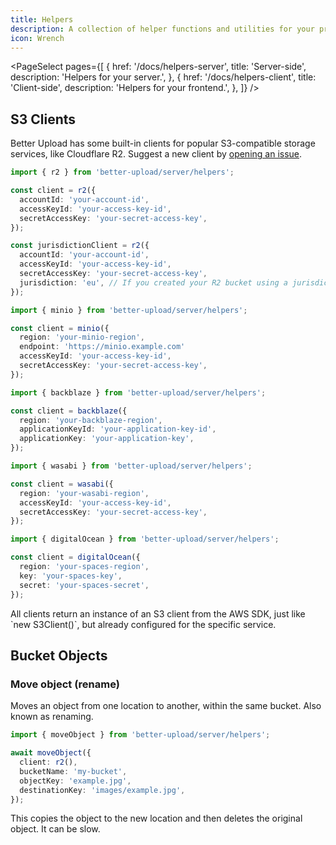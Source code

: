 ```yaml
---
title: Helpers
description: A collection of helper functions and utilities for your project.
icon: Wrench
---
```


<PageSelect
  pages={[
    {
      href: '/docs/helpers-server',
      title: 'Server-side',
      description: 'Helpers for your server.',
    },
    {
      href: '/docs/helpers-client',
      title: 'Client-side',
      description: 'Helpers for your frontend.',
    },
  ]}
/>

## S3 Clients

Better Upload has some built-in clients for popular S3-compatible storage services, like Cloudflare R2. Suggest a new client by [opening an issue](https://github.com/Nic13Gamer/better-upload/issues).

```ts tab="Cloudflare R2"
import { r2 } from 'better-upload/server/helpers';

const client = r2({
  accountId: 'your-account-id',
  accessKeyId: 'your-access-key-id',
  secretAccessKey: 'your-secret-access-key',
});

const jurisdictionClient = r2({
  accountId: 'your-account-id',
  accessKeyId: 'your-access-key-id',
  secretAccessKey: 'your-secret-access-key',
  jurisdiction: 'eu', // If you created your R2 bucket using a jurisdiction.
});
```

```ts tab="Minio"
import { minio } from 'better-upload/server/helpers';

const client = minio({
  region: 'your-minio-region',
  endpoint: 'https://minio.example.com'
  accessKeyId: 'your-access-key-id',
  secretAccessKey: 'your-secret-access-key',
});
```

```ts tab="Backblaze B2"
import { backblaze } from 'better-upload/server/helpers';

const client = backblaze({
  region: 'your-backblaze-region',
  applicationKeyId: 'your-application-key-id',
  applicationKey: 'your-application-key',
});
```

```ts tab="Wasabi"
import { wasabi } from 'better-upload/server/helpers';

const client = wasabi({
  region: 'your-wasabi-region',
  accessKeyId: 'your-access-key-id',
  secretAccessKey: 'your-secret-access-key',
});
```

```ts tab="DigitalOcean Spaces"
import { digitalOcean } from 'better-upload/server/helpers';

const client = digitalOcean({
  region: 'your-spaces-region',
  key: 'your-spaces-key',
  secret: 'your-spaces-secret',
});
```

<Callout>
  All clients return an instance of an S3 client from the AWS SDK, just like
  `new S3Client()`, but already configured for the specific service.
</Callout>

## Bucket Objects

### Move object (rename)

Moves an object from one location to another, within the same bucket. Also known as renaming.

```ts
import { moveObject } from 'better-upload/server/helpers';

await moveObject({
  client: r2(),
  bucketName: 'my-bucket',
  objectKey: 'example.jpg',
  destinationKey: 'images/example.jpg',
});
```

<Callout type="warn">
  This copies the object to the new location and then deletes the original
  object. It can be slow.
</Callout>
